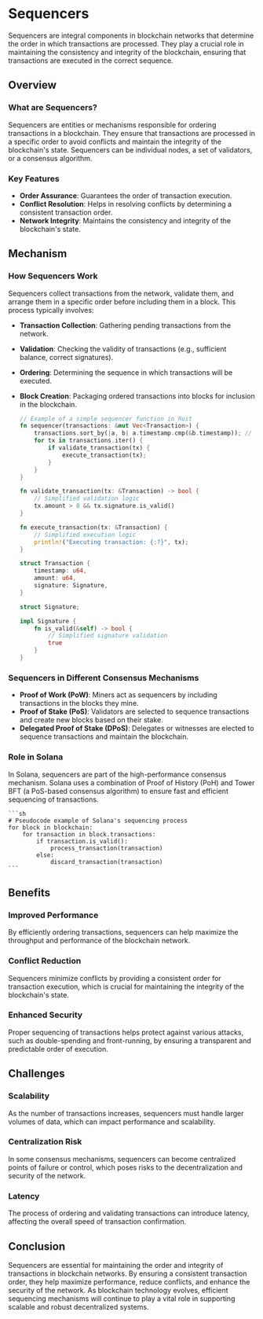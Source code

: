 # Sequencers

Sequencers are integral components in blockchain networks that determine the order in which transactions are processed. They play a crucial role in maintaining the consistency and integrity of the blockchain, ensuring that transactions are executed in the correct sequence.

## Overview

### What are Sequencers?

Sequencers are entities or mechanisms responsible for ordering transactions in a blockchain. They ensure that transactions are processed in a specific order to avoid conflicts and maintain the integrity of the blockchain's state. Sequencers can be individual nodes, a set of validators, or a consensus algorithm.

### Key Features

- **Order Assurance**: Guarantees the order of transaction execution.
- **Conflict Resolution**: Helps in resolving conflicts by determining a consistent transaction order.
- **Network Integrity**: Maintains the consistency and integrity of the blockchain's state.

## Mechanism

### How Sequencers Work

Sequencers collect transactions from the network, validate them, and arrange them in a specific order before including them in a block. This process typically involves:

- **Transaction Collection**: Gathering pending transactions from the network.
- **Validation**: Checking the validity of transactions (e.g., sufficient balance, correct signatures).
- **Ordering**: Determining the sequence in which transactions will be executed.
- **Block Creation**: Packaging ordered transactions into blocks for inclusion in the blockchain.

    ```rust
    // Example of a simple sequencer function in Rust
    fn sequencer(transactions: &mut Vec<Transaction>) {
        transactions.sort_by(|a, b| a.timestamp.cmp(&b.timestamp)); // Order by timestamp
        for tx in transactions.iter() {
            if validate_transaction(tx) {
                execute_transaction(tx);
            }
        }
    }
    
    fn validate_transaction(tx: &Transaction) -> bool {
        // Simplified validation logic
        tx.amount > 0 && tx.signature.is_valid()
    }

    fn execute_transaction(tx: &Transaction) {
        // Simplified execution logic
        println!("Executing transaction: {:?}", tx);
    }

    struct Transaction {
        timestamp: u64,
        amount: u64,
        signature: Signature,
    }

    struct Signature;

    impl Signature {
        fn is_valid(&self) -> bool {
            // Simplified signature validation
            true
        }
    }
    ```

### Sequencers in Different Consensus Mechanisms

- **Proof of Work (PoW)**: Miners act as sequencers by including transactions in the blocks they mine.
- **Proof of Stake (PoS)**: Validators are selected to sequence transactions and create new blocks based on their stake.
- **Delegated Proof of Stake (DPoS)**: Delegates or witnesses are elected to sequence transactions and maintain the blockchain.

### Role in Solana

In Solana, sequencers are part of the high-performance consensus mechanism. Solana uses a combination of Proof of History (PoH) and Tower BFT (a PoS-based consensus algorithm) to ensure fast and efficient sequencing of transactions.

    ```sh
    # Pseudocode example of Solana's sequencing process
    for block in blockchain:
        for transaction in block.transactions:
            if transaction.is_valid():
                process_transaction(transaction)
            else:
                discard_transaction(transaction)
    ```

## Benefits

### Improved Performance

By efficiently ordering transactions, sequencers can help maximize the throughput and performance of the blockchain network.

### Conflict Reduction

Sequencers minimize conflicts by providing a consistent order for transaction execution, which is crucial for maintaining the integrity of the blockchain's state.

### Enhanced Security

Proper sequencing of transactions helps protect against various attacks, such as double-spending and front-running, by ensuring a transparent and predictable order of execution.

## Challenges

### Scalability

As the number of transactions increases, sequencers must handle larger volumes of data, which can impact performance and scalability.

### Centralization Risk

In some consensus mechanisms, sequencers can become centralized points of failure or control, which poses risks to the decentralization and security of the network.

### Latency

The process of ordering and validating transactions can introduce latency, affecting the overall speed of transaction confirmation.

## Conclusion

Sequencers are essential for maintaining the order and integrity of transactions in blockchain networks. By ensuring a consistent transaction order, they help maximize performance, reduce conflicts, and enhance the security of the network. As blockchain technology evolves, efficient sequencing mechanisms will continue to play a vital role in supporting scalable and robust decentralized systems.

